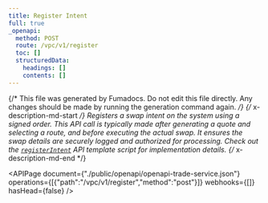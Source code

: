 ```yaml
---
title: Register Intent
full: true
_openapi:
  method: POST
  route: /vpc/v1/register
  toc: []
  structuredData:
    headings: []
    contents: []
---
```


{/* This file was generated by Fumadocs. Do not edit this file directly. Any changes should be made by running the generation command again. */}
{/* x-description-md-start */}
Registers a swap intent on the system using a signed order. This API call is typically made after generating a quote and selecting a route, and before executing the actual swap. It ensures the swap details are securely logged and authorized for processing. Check out the [`registerIntent`](https://github.com/okto-hq/okto-sdkv2-trade-service-template-app/tree/main/src/api) API template script for implementation details.
{/* x-description-md-end */}

<APIPage document={"./public/openapi/openapi-trade-service.json"} operations={[{"path":"/vpc/v1/register","method":"post"}]} webhooks={[]} hasHead={false} />
